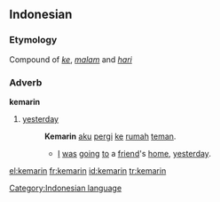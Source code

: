 ==Indonesian==

===Etymology===
Compound of ''[[ke]]'', ''[[malam]]'' and ''[[hari]]''

===Adverb===
'''kemarin'''

# [[yesterday]]
#: '''Kemarin''' [[aku]] [[pergi]] [[ke]] [[rumah]] [[teman]].
#:* [[I]] [[be|was]] [[go]]ing [[to]] a [[friend]]'s [[home]], [[yesterday]].

[[Category:Indonesian language]]

[[el:kemarin]]
[[fr:kemarin]]
[[id:kemarin]]
[[tr:kemarin]]